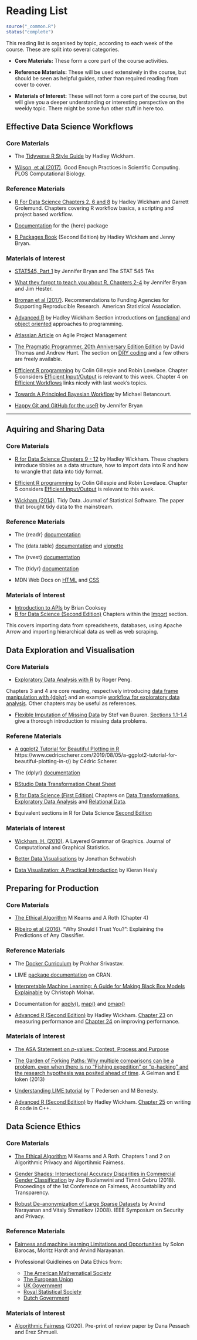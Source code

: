 # Reading List {#reading-list} 

```r
source("_common.R")
status("complete")
```

This reading list is organised by topic, according to each week of the course. These are split into several categories.

- **Core Materials:** These form a core part of the course activities.

- **Reference Materials:** These will be used extensively in the course, but should be seen as helpful guides, rather than required reading from cover to cover.

- **Materials of Interest:** These will not form a core part of the course, but will give you a deeper understanding or interesting perspective on the weekly topic. There might be some fun other stuff in here too.


## Effective Data Science Workflows {#workflows-reading}

### Core Materials {.unnumbered}


 - The [Tidyverse R Style Guide](https://style.tidyverse.org/) by Hadley Wickham. 

<!-- This will be the coding style guide that we will follow in this course. It is a core reading in week 1 and will serve as a reference text in future weeks. -->

- [Wilson, et al (2017)](https://journals.plos.org/ploscompbiol/article?id=10.1371/journal.pcbi.1005510&ref=https://githubhelp.com). Good Enough Practices in Scientific Computing. PLOS Computational Biology.

<!-- A collection of simple ways to implement good computing practices during a research project. The article is aimed specifically at people who are new to computational research. -->


### Reference Materials {.unnumbered}

- [R For Data Science Chapters 2, 6 and 8](https://r4ds.had.co.nz/index.html) by Hadley Wickham and Garrett Grolemund. Chapters covering R workflow basics, a scripting and project based workflow. 


- [Documentation](https://here.r-lib.org/articles/here.html) for the {here} package 

- [R Packages Book](https://r-pkgs.org/) (Second Edition) by Hadley Wickham and Jenny Bryan. 

<!-- Covers the basics (and much more) of creating your own R package. Will be useful as a reference during the live session in Week 1. The chapter on [function documentation](https://r-pkgs.org/man.html) introduces `{Roxygen2}` and the chapter on [Testing basics](https://r-pkgs.org/testing-basics.html) introduces `{testthat}`. -->


### Materials of Interest {.unnumbered}


- [STAT545, Part 1](https://stat545.com/index.html) by Jennifer Bryan and The STAT 545 TAs

<!-- If this is your first time using R in earnest, you might find part 1 of the STAT545 notes from the University of British Columbia helpful in getting set up. Chapters 1 and 2 cover how to install R and RStudio, basics of programming in R and a bare bones workflow. -->

- [What they forgot to teach you about R, Chapters 2-4](https://rstats.wtf/) by Jennifer Bryan and Jim Hester. 

<!--Resources on a project oriented workflow, practising safe paths, and how to name files.-->

- [Broman et al (2017)](https://www.amstat.org/docs/default-source/amstat-documents/pol-reproducibleresearchrecommendations.pdf). Recommendations to Funding Agencies for Supporting Reproducible Research. American Statistical Association.

<!-- Source of reproducibility definition used in lecture slides and a fun read! -->


- [Advanced R](https://adv-r.hadley.nz/) by Hadley Wickham  Section introductions on [functional](https://adv-r.hadley.nz/fp.html) and [object oriented](https://adv-r.hadley.nz/oo.html) approaches to programming.


- [Atlassian Article](https://www.atlassian.com/agile/project-management) on Agile Project Management

<!-- Taking a broader view of organising your work and functioning well in a team, this article provides an introductory guide to agile development.-->

- [The Pragmatic Programmer, 20th Anniversary Edition Edition](https://pragprog.com/titles/tpp20/the-pragmatic-programmer-20th-anniversary-edition/) by David Thomas and Andrew Hunt. The section on [DRY coding](https://media.pragprog.com/titles/tpp20/dry.pdf) and a few others are freely available. 

<!-- Advice on good practice in programming (language agnostic) and when running projects that involve software. Written in small sections that make the book a joy to dip in and out of. The section on [DRY coding](https://media.pragprog.com/titles/tpp20/dry.pdf) and a few others are freely available. --> 

- [Efficient R programming](https://csgillespie.github.io/efficientR/) by Colin Gillespie and Robin Lovelace. Chapter 5 considers [Efficient Input/Output](https://csgillespie.github.io/efficientR/input-output.html) is relevant to this week. Chapter 4 on [Efficient Workflows](https://csgillespie.github.io/efficientR/workflow.html) links nicely with last week's topics.  

- [Towards A Principled Bayesian Workflow](https://betanalpha.github.io/assets/case_studies/principled_bayesian_workflow.html#References) by Michael Betancourt.

<!-- A different perspective on workflows, focusing on the statistical rather than coding and management aspects of a Bayesian data science project. -->

- [Happy Git and GitHub for the useR](https://happygitwithr.com/) by Jennifer Bryan 

<!-- If you'd like to get started using version control with your R projects this book will be your guiding light. -->

----

## Aquiring and Sharing Data {#data-reading}

### Core Materials {.unnumbered}

- [R for Data Science Chapters 9 - 12](https://r4ds.had.co.nz/tidy-data.html) by Hadley Wickham. These chapters introduce tibbles as a data structure, how to import data into R and how to wrangle that data into tidy format.

- [Efficient R programming](https://csgillespie.github.io/efficientR/) by Colin Gillespie and Robin Lovelace. Chapter 5 considers [Efficient Input/Output](https://csgillespie.github.io/efficientR/input-output.html) is relevant to this week. 

- [Wickham (2014)](https://vita.had.co.nz/papers/tidy-data.html). Tidy Data. Journal of Statistical Software. The paper that brought tidy data to the mainstream.


### Reference Materials {.unnumbered}

- The {readr} [documentation](https://readr.tidyverse.org/)

- The {data.table} [documentation](https://cran.r-project.org/web/packages/data.table/data.table.pdf) and [vignette](https://cran.r-project.org/web/packages/data.table/vignettes/datatable-intro.html)

- The {rvest} [documentation](https://rvest.tidyverse.org/) 

- The {tidyr} [documentation](https://tidyr.tidyverse.org/)

- MDN Web Docs on [HTML](https://developer.mozilla.org/en-US/docs/Web/HTML) and [CSS](https://developer.mozilla.org/en-US/docs/Web/CSS) 

### Materials of Interest {.unnumbered}

- [Introduction to APIs](https://zapier.com/learn/apis/chapter-1-introduction-to-apis/) by Brian Cooksey 
- [R for Data Science (Second Edition)](https://r4ds.hadley.nz/) Chapters within the [Import](https://r4ds.hadley.nz/import.html) section. 

This covers importing data from spreadsheets, databases, using Apache Arrow and importing hierarchical data as well as web scraping.  


## Data Exploration and Visualisation {#edav-reading}

### Core Materials {.unnumbered}

- [Exploratory Data Analysis with R](https://bookdown.org/rdpeng/exdata/) by Roger Peng.

Chapters 3 and 4 are core reading, respectively introducing [data frame manipulation with {dplyr}](https://bookdown.org/rdpeng/exdata/managing-data-frames-with-the-dplyr-package.html) and an example [workflow for exploratory data analysis](https://bookdown.org/rdpeng/exdata/exploratory-data-analysis-checklist.html). Other chapters may be useful as references. 


- [Flexible Imputation of Missing Data](https://stefvanbuuren.name/fimd/) by Stef van Buuren. [Sections 1.1-1.4](https://stefvanbuuren.name/fimd/ch-introduction.html) give a thorough introduction to missing data problems.

### Referene Materials {.unnumbered}

- [A ggplot2 Tutorial for Beautiful Plotting in R]() https://www.cedricscherer.com/2019/08/05/a-ggplot2-tutorial-for-beautiful-plotting-in-r/) by Cédric Scherer.

- The {dplyr} [documentation](https://dplyr.tidyverse.org/)

- [RStudio Data Transformation Cheat Sheet](https://github.com/rstudio/cheatsheets/blob/main/data-transformation.pdf) 

- [R for Data Science (First Edition)](https://r4ds.had.co.nz/index.html) Chapters on [Data Transformations](https://r4ds.had.co.nz/transform.html), [Exploratory Data Analysis](https://r4ds.had.co.nz/exploratory-data-analysis.html) and [Relational Data](https://r4ds.had.co.nz/relational-data.html). 

- Equivalent sections in R for Data Science [Second Edition](https://r4ds.hadley.nz/)

### Materials of Interest {.unnumbered}

- [Wickham, H. (2010)](https://library-search.imperial.ac.uk/discovery/fulldisplay?docid=cdi_informaworld_taylorfrancis_310_1198_jcgs_2009_07098&context=PC&vid=44IMP_INST:ICL_VU1&lang=en&search_scope=MyInst_and_CI&adaptor=Primo%20Central&tab=Everything&query=any,contains,layered%20grammar%20of%20graphics&offset=0). A Layered Grammar of Graphics. Journal of Computational and Graphical Statistics.

- [Better Data Visualisations](https://library-search.imperial.ac.uk/discovery/fulldisplay?docid=alma991000664639501591&context=L&vid=44IMP_INST:ICL_VU1&lang=en&search_scope=MyInst_and_CI&adaptor=Local%20Search%20Engine&tab=Everything&query=any,contains,better%20data%20visualisations&offset=0) by Jonathan Schwabish 

<!-- Strategies to create more effective data visualizations, presented in a way that is agnostic to the software you use to construct your visualisations. -->

- [Data Visualization: A Practical Introduction](https://library-search.imperial.ac.uk/discovery/fulldisplay?docid=alma991000211295101591&context=L&vid=44IMP_INST:ICL_VU1&lang=en&search_scope=MyInst_and_CI&adaptor=Local%20Search%20Engine&tab=Everything&query=any,contains,Data%20Visualization%20%E2%80%93%20A%20Practical%20Introduction&offset=0) by Kieran Healy 

## Preparing for Production 

### Core Materials {.unnumbered}

- [The Ethical Algorithm](https://library-search.imperial.ac.uk/discovery/fulldisplay?docid=alma991000531083101591&context=L&vid=44IMP_INST:ICL_VU1&lang=en&search_scope=MyInst_and_CI&adaptor=Local%20Search%20Engine&tab=Everything&query=any,contains,kearns%20and%20roth&mode=Basic) M Kearns and A Roth (Chapter 4)

- [Ribeiro et al (2016)](https://arxiv.org/abs/1602.04938). "Why Should I Trust You?": Explaining the Predictions of Any Classifier.

### Reference Materials {.unnumbered} 

- The [Docker Curriculum](https://docker-curriculum.com/) by Prakhar Srivastav.

- LIME [package documentation](https://cran.r-project.org/web/packages/lime/index.html) on CRAN.  

- [Interpretable Machine Learning: A Guide for Making Black Box Models Explainable](https://christophm.github.io/interpretable-ml-book/) by Christoph Molnar.

- Documentation for [apply()](https://www.rdocumentation.org/packages/base/versions/3.6.2/topics/apply), [map()](https://purrr.tidyverse.org/reference/map.html) and [pmap()](https://furrr.futureverse.org/)

- [Advanced R (Second Edition)](https://adv-r.hadley.nz/index.html) by Hadley Wickham. [Chapter 23](https://adv-r.hadley.nz/perf-measure.html) on measuring performance and [Chapter 24](https://adv-r.hadley.nz/perf-improve.html) on improving performance.

### Materials of Interest {.unnumbered}

* [The ASA Statement on $p$-values: Context, Process and Purpose](https://library-search.imperial.ac.uk/discovery/fulldisplay?docid=cdi_informaworld_taylorfrancis_310_1080_00031305_2016_1154108&context=PC&vid=44IMP_INST:ICL_VU1&lang=en&search_scope=MyInst_and_CI&adaptor=Primo%20Central&tab=Everything&query=any,contains,ASA%20p-value&offset=0) 

- [The Garden of Forking Paths: Why multiple comparisons can be a problem,
even when there is no "Fishing expedition" or "p-hacking" and the research
hypothesis was posited ahead of time](http://stat.columbia.edu/~gelman/research/unpublished/forking.pdf). A Gelman and E loken (2013) 

- [Understanding LIME tutorial](https://cran.r-project.org/web/packages/lime/vignettes/Understanding_lime.html)  by T Pedersen and M Benesty. 

- [Advanced R (Second Edition)](https://adv-r.hadley.nz/index.html) by Hadley Wickham. [Chapter 25](https://adv-r.hadley.nz/rcpp.html) on writing R code in C++.

## Data Science Ethics 

### Core Materials {.unnumbered}

- [The Ethical Algorithm](https://library-search.imperial.ac.uk/discovery/fulldisplay?docid=alma991000531083101591&context=L&vid=44IMP_INST:ICL_VU1&lang=en&search_scope=MyInst_and_CI&adaptor=Local%20Search%20Engine&tab=Everything&query=any,contains,kearns%20and%20roth&mode=Basic) M Kearns and A Roth.  Chapters 1 and 2 on Algorithmic Privacy and Algortihmic Fairness.

- [Gender Shades: Intersectional Accuracy Disparities in Commercial Gender Classification](https://proceedings.mlr.press/v81/buolamwini18a.html) by Joy Buolamwini and Timnit Gebru (2018). Proceedings of the 1st Conference on Fairness, Accountability and Transparency. 

- [Robust De-anonymization of Large Sparse Datasets](https://ieeexplore.ieee.org/document/4531148) by Arvind Narayanan and Vitaly Shmatikov (2008). IEEE Symposium on Security and Privacy.

### Reference Materials {.unnumbered}

- [Fairness and machine learning
Limitations and Opportunities](https://fairmlbook.org/) by Solon Barocas, Moritz Hardt and Arvind Narayanan.

- Professional Guidleines on Data Ethics from: 
  - [The American Mathematical Society](http://www.ams.org/about-us/governance/policy-statements/sec-ethics)
  - [The European Union](https://op.europa.eu/s/sUPP)
  - [UK Government](https://www.gov.uk/guidance/understanding-artificial-intelligence-ethics-and-safety)
  - [Royal Statistical Society](https://rss.org.uk/RSS/media/News-and-publications/Publications/Reports%20and%20guides/A-Guide-for-Ethical-Data-Science-Final-Oct-2019.pdf)
  - [Dutch Government](https://www.government.nl/documents/reports/2021/07/31/impact-assessment-fundamental-rights-and-algorithms)

### Materials of Interest {.unnumbered}

- [Algorithmic Fairness](https://arxiv.org/abs/2001.09784)  (2020). Pre-print of review paper by Dana Pessach and Erez Shmueli. 


